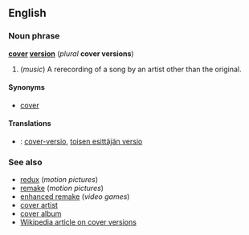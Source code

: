 ==English==
===Noun phrase===
'''[[cover]] [[version]]''' (''plural'' '''cover versions''')

#(''music'') A rerecording of a song by an artist other than the original.

====Synonyms====
*[[cover]]

====Translations====
*{{msg:fi}}: [[cover-versio]], [[toisen esittäjän versio]]

===See also===
*[[redux]] (''motion pictures'')
*[[remake]] (''motion pictures'')
*[[enhanced remake]] (''video games'')
*[[cover artist]]
*[[cover album]]
*[[w:cover_version|Wikipedia article on cover versions]]